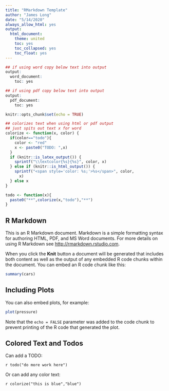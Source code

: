 ```yaml
---
title: "RMarkdown Template"
author: "James Long"
date: "5/14/2020"
always_allow_html: yes
output:
  html_document:
    theme: united
    toc: yes
    toc_collapsed: yes
    toc_float: yes
---
```


```r
## if using word copy below text into output
output:
  word_document:
    toc: yes

## if using pdf copy below text into output
output:
  pdf_document:
    toc: yes
```

```r
knitr::opts_chunk$set(echo = TRUE)

## colorizes text when using html or pdf output
## just spits out text x for word
colorize <- function(x, color) {
  if(color=="todo"){
    color <- "red"
    x <- paste0("TODO: ",x)
  }
  if (knitr::is_latex_output()) {
    sprintf("\\textcolor{%s}{%s}", color, x)
  } else if (knitr::is_html_output()) {
    sprintf("<span style='color: %s;'>%s</span>", color, 
      x)
  } else x
}

todo <- function(x){
  paste0("**",colorize(x,"todo"),"**")
}
```



## R Markdown

This is an R Markdown document. Markdown is a simple formatting syntax for authoring HTML, PDF, and MS Word documents. For more details on using R Markdown see <http://rmarkdown.rstudio.com>.

When you click the **Knit** button a document will be generated that includes both content as well as the output of any embedded R code chunks within the document. You can embed an R code chunk like this:

```r
summary(cars)
```

## Including Plots

You can also embed plots, for example:

```r
plot(pressure)
```

Note that the `echo = FALSE` parameter was added to the code chunk to prevent printing of the R code that generated the plot.

## Colored Text and Todos

Can add a TODO:

`r todo("do more work here")`

Or can add any color text:

`r colorize("this is blue","blue")`

